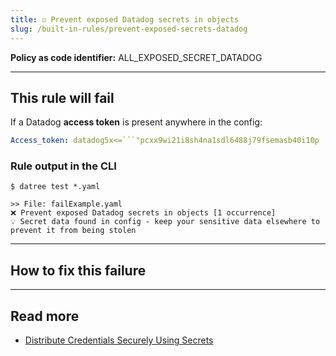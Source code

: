 ```yaml
---
title: ☑️ Prevent exposed Datadog secrets in objects
slug: /built-in-rules/prevent-exposed-secrets-datadog
---
```




<CommonOverview />

**Policy as code identifier:** ALL_EXPOSED_SECRET_DATADOG

---

## This rule will fail

If a Datadog **access token** is present anywhere in the config:

```yaml
Access_token: datadog5x<=```"pcxx9wi21i8sh4na1sdl6488j79fsemasb40i10p
```

### Rule output in the CLI

```terminal
$ datree test *.yaml

>> File: failExample.yaml
❌ Prevent exposed Datadog secrets in objects [1 occurrence]
💡 Secret data found in config - keep your sensitive data elsewhere to prevent it from being stolen 
```

---

## How to fix this failure

<CommonHowToFix />

---

## Read more

- [Distribute Credentials Securely Using Secrets](https://kubernetes.io/docs/tasks/inject-data-application/distribute-credentials-secure/)
